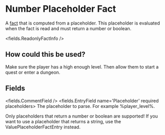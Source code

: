 
# Number Placeholder Fact 

A [fact](/docs/facts) that is computed from a placeholder.
This placeholder is evaluated when the fact is read and must return a number or boolean.

<fields.ReadonlyFactInfo />

## How could this be used?

Make sure the player has a high enough level.
Then allow them to start a quest or enter a dungeon.


## Fields

<fields.CommentField />
<fields.EntryField name='Placeholder' required placeholders>
     The placeholder to parse.
For example %player_level%.

<Admonition type="caution">
Only placeholders that return a number or boolean are supported!
If you want to use a placeholder that returns a string,
use the <Link to='value_placeholder'>ValuePlaceholderFactEntry</Link> instead.
</Admonition>
</fields.EntryField>
